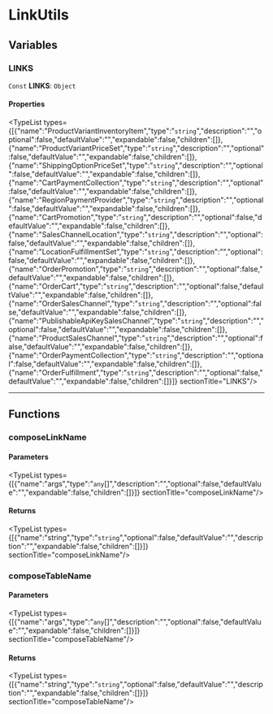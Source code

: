 
# LinkUtils

## Variables

### LINKS

 `Const` **LINKS**: `Object`

#### Properties

<TypeList types={[{"name":"ProductVariantInventoryItem","type":"`string`","description":"","optional":false,"defaultValue":"","expandable":false,"children":[]},{"name":"ProductVariantPriceSet","type":"`string`","description":"","optional":false,"defaultValue":"","expandable":false,"children":[]},{"name":"ShippingOptionPriceSet","type":"`string`","description":"","optional":false,"defaultValue":"","expandable":false,"children":[]},{"name":"CartPaymentCollection","type":"`string`","description":"","optional":false,"defaultValue":"","expandable":false,"children":[]},{"name":"RegionPaymentProvider","type":"`string`","description":"","optional":false,"defaultValue":"","expandable":false,"children":[]},{"name":"CartPromotion","type":"`string`","description":"","optional":false,"defaultValue":"","expandable":false,"children":[]},{"name":"SalesChannelLocation","type":"`string`","description":"","optional":false,"defaultValue":"","expandable":false,"children":[]},{"name":"LocationFulfillmentSet","type":"`string`","description":"","optional":false,"defaultValue":"","expandable":false,"children":[]},{"name":"OrderPromotion","type":"`string`","description":"","optional":false,"defaultValue":"","expandable":false,"children":[]},{"name":"OrderCart","type":"`string`","description":"","optional":false,"defaultValue":"","expandable":false,"children":[]},{"name":"OrderSalesChannel","type":"`string`","description":"","optional":false,"defaultValue":"","expandable":false,"children":[]},{"name":"PublishableApiKeySalesChannel","type":"`string`","description":"","optional":false,"defaultValue":"","expandable":false,"children":[]},{"name":"ProductSalesChannel","type":"`string`","description":"","optional":false,"defaultValue":"","expandable":false,"children":[]},{"name":"OrderPaymentCollection","type":"`string`","description":"","optional":false,"defaultValue":"","expandable":false,"children":[]},{"name":"OrderFulfillment","type":"`string`","description":"","optional":false,"defaultValue":"","expandable":false,"children":[]}]}  sectionTitle="LINKS"/>

___

## Functions

### composeLinkName

#### Parameters

<TypeList types={[{"name":"args","type":"`any`[]","description":"","optional":false,"defaultValue":"","expandable":false,"children":[]}]}  sectionTitle="composeLinkName"/>

#### Returns

<TypeList types={[{"name":"string","type":"`string`","optional":false,"defaultValue":"","description":"","expandable":false,"children":[]}]}  sectionTitle="composeLinkName"/>

### composeTableName

#### Parameters

<TypeList types={[{"name":"args","type":"`any`[]","description":"","optional":false,"defaultValue":"","expandable":false,"children":[]}]}  sectionTitle="composeTableName"/>

#### Returns

<TypeList types={[{"name":"string","type":"`string`","optional":false,"defaultValue":"","description":"","expandable":false,"children":[]}]}  sectionTitle="composeTableName"/>
